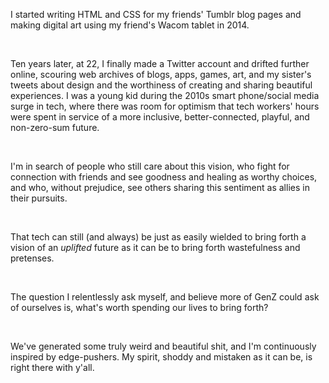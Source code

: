 I started writing HTML and CSS for my friends' Tumblr blog pages and making digital art using my friend's 
Wacom tablet in 2014.

<br />

Ten years later, at 22, I finally made a Twitter account and drifted further online, scouring web archives
of blogs, apps, games, art, and my sister's tweets about design and the worthiness of creating and sharing beautiful experiences.
I was a young kid during the 2010s smart phone/social media surge in tech, where there was room for optimism
that tech workers' hours were spent in service of a more inclusive, better-connected, playful, and non-zero-sum future.

<br />

I'm in search of people who still care about this vision, who fight for connection with friends and see
goodness and healing as worthy choices, and who, without prejudice, see others sharing this sentiment as allies in their pursuits.

<br />

That tech can still (and always) be just as easily wielded to bring forth a vision of an <i>uplifted</i> future as it can be to bring forth 
wastefulness and pretenses.

<br />

The question I relentlessly ask myself, and believe more of GenZ could ask of ourselves is, what's worth spending our lives to bring forth?

<br />

We've generated some truly weird and beautiful shit, and I'm continuously inspired by edge-pushers. 
My spirit, shoddy and mistaken as it can be, is right there with y'all.